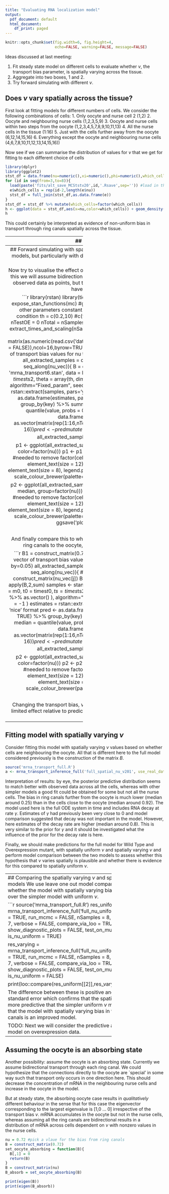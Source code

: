 ```yaml
---
title: "Evaluating RNA localization model"
output:
  pdf_document: default
  html_document:
    df_print: paged
---
```

```r
knitr::opts_chunk$set(fig.width=6, fig.height=4,
                      echo=FALSE, warning=FALSE, message=FALSE)
```

Ideas discussed at last meeting:

1. Fit steady state model on different cells to evaluate whether $\nu$, the transport bias parameter, is spatially varying across the tissue.
2. Aggregate into two boxes, 1 and 2. 
3. Try forward simulating with different $\nu$. 

## Does $\nu$ vary spatially across the tissue?
First look at fitting models for different numbers of cells.
We consider the following combinations of cells:
1. Only oocyte and nurse cell 2 (1,2)
2. Oocyte and neighbouring nurse cells (1,2,3,5,9)
3. Oocyte and nurse cells within two steps from the oocyte (1,2,3,4,5,7,8,9,10,11,13)
4. All the nurse cells in the tissue (1:16)
5. Just with the cells further away from the oocyte (6,12,14,15,16) 
6. Everything except the oocyte and neighbouring nurse cells (4,6,7,8,10,11,12,13,14,15,16))

Now see if we can summarise the distribution of values for $\nu$ that we get for fitting to each different choice of cells
```r
library(dplyr)
library(ggplot2)
stst_df = data.frame(nu=numeric(),xi=numeric(),phi=numeric(),which_cells=integer())
for (id in seq(from=3,to=8)){
  load(paste('fits/alt_save_MCStstv20',id,'.Rsave',sep='')) #load in the results of fitting at stst for each choice of cells
  e$which_cells = rep(id-2,length(e$nu))
  stst_df = full_join(stst_df,as.data.frame(e))  
}
stst_df = stst_df %>% mutate(which_cells=factor(which_cells))
h <- ggplot(data = stst_df,aes(x=nu,color=which_cells)) + geom_density() + theme_bw()
h
```

This could certainly be interpreted as evidence of non-uniform bias in transport through ring canals spatially across the tissue.


----------------------------------------------------------------------------
## Two super-compartments

To reduce stochastic variation due to small sample sizes, we further consider agreggating into two super-compartments.
I assume well mixed concentrations of mRNA in each super-compartment.
If $\mathbf{y}$ is the vector of RNA concentrations in the oocyte and nurse cells, let $x_1$ be the sum over cells in the LHS of the tissue, and $x_2$ be the sum over cells in the RHS. By summing the original ODEs over the appropriate cell indices, we get:
\begin{eqnarray}
\frac{\text{d}x_1}{\text{d}t} &= 7a - b*(1-\nu)x_1 + b\nu x_2, \\
\frac{\text{d}x_2}{\text{d}t} &= 8a - b\nu x_2 + b(1-\nu) x_1.
\end{eqnarray}

From behaviour in the long time limit, (assuming $\nu \neq 0$) we get $$ x_2 = \frac{8a + b(1-\nu) x_1}{b\nu}. $$

```r
library(rstan)
library(mvtnorm)
library(dplyr)
rstan_options(auto_write = TRUE)
options(mc.cores = parallel::detectCores())
#read in data on WT
N=8 # sample size
data = matrix(as.numeric(read.csv('data/exp_data.csv',sep=',',header=FALSE,stringsAsFactors = FALSE)),ncol=16,byrow=TRUE)
data = data[seq_len(N),]
#aggregate into two compartments
x1_obs = data[,seq(from=1,to=16,by=2)] %>% apply(.,1,sum)
x2_obs = data[,seq(from=2,to=16,by=2)] %>% apply(.,1,sum)

  estimates <- stan(file = 'super_compartment_model.stan',
                    data = list (
                      N = N,
                      x1_obs = x1_obs,
                      x2_obs = x2_obs
                      ),
                    seed = 42,
                    chains = 4,
                    warmup = 1000,
                    iter = 2000,
                    control = list(adapt_delta = 0.99)
  )
print(estimates, pars = c('a','b','nu','sigma'))
pairs(estimates, pars = c('a','b','nu','sigma'))
```

The results from the two super-compartment model contradict what we have found using the full data suggesting that transport through ring canals should be less biased than previously thought, with median of $\nu=0.71$. However, these results rely upon an assumption of well mixed concentrations of mRNA within each super-compartment. This assumption does not hold. I would suggest that the results here may be misleading due to the inaccuracy of this assumption. 


----------------------------------
## Forward simulating with spatially varying $\nu$
We try forward simulating with different models, but particularly with different $\nu$ for the connections from neighbouring nurse cells to the oocyte. 

Now try to visualise the effect of changing $\nu$ by forward simulating from the model. (For this we will assume bidirectional transport through all ring canals again). We show the observed data as points, but the simulations use fixed values of the parameters and have not been fitted to these data. 

```r
library(rstan)
library(tidyr)
mc <- stan_model('model_comparison5.stan')
expose_stan_functions(mc) #get hold of functions defined in the stan code
#keep all other parameters constant during this experiment
m0 = c(0, rep(1,15)) #initial condition
th = c(0.2,10) #c(96.5,249)
sig = 1
phi = 0.3
nSamples = 15
nTest = 5
nTestOE = 0
nTotal = nSamples + nTest
source('extract_times_and_scaling.R')
times = extract_times_and_scaling(nSamples,nTest,nTestOE,test_on_mutant_data=FALSE)
data = matrix(as.numeric(read.csv('data/exp_data.csv',sep=',',header=FALSE,stringsAsFactors = FALSE)),ncol=16,byrow=TRUE)
raw_data = data[times$sort_indices2,]
#take a vector of transport bias values for nu to loop through
nu_vec = seq(from=0.7, to=1, by=0.05)
all_extracted_samples = data.frame(rna=numeric(),time=numeric())
for (j in seq_along(nu_vec)){
B = construct_matrix(nu_vec[j])
samples <- stan(file = 'mrna_transport6.stan',
                  data = list (
                    T  = nTotal,
                    y0 = m0,
                    t0 = times$t0$estimate[2],
                    ts = times$ts2,
                    theta = array(th, dim = 2),
                    sigma = sig,
                    phi = phi,
                    B = B %>% as.vector()
                  ),
                  algorithm="Fixed_param",
                  seed = 42,
                  chains = 1,
                  iter =100, 
                  refresh = -1
  )
estimates = rstan::extract(samples, pars='y_ode')
#make the samples go in a 'nice' format
pred <- as.data.frame(estimates, pars = 'y_ode') %>%
  gather(factor_key = TRUE) %>%
  group_by(key) %>%
  summarize(lb = quantile(value, probs = 0.05),
            median = quantile(value, probs = 0.5),
            ub = quantile(value, probs = 0.95))
xdata <- data.frame(rna = as.vector(raw_data),cellID = as.vector(matrix(rep(1:16,nTotal),nrow=nTotal,byrow=TRUE)),time = rep(times$ts2,16))
pred <- pred %>% bind_cols(xdata) %>%
        mutate(split = if_else(time %in% times$ts3,'train','test'),
               nu = nu_vec[j])
all_extracted_samples = full_join(all_extracted_samples, pred)
}

p1 <- ggplot(all_extracted_samples, aes(x = time, y = median, group = factor(nu), color=factor(nu)))
p1 <- p1 + geom_line() +
  facet_wrap(~cellID,scales='free') +   #needed to remove factor(cellID) 
  labs(x = "Time (hrs)", y = "mRNA") +
  theme(text = element_text(size = 12), axis.text = element_text(size = 12),
        strip.text = element_text(size = 8), legend.position = 'None') + 
  scale_color_discrete(name = "nu") + 
  scale_colour_brewer(palette=7) + 
#  geom_point(aes(x = time, y = rna)) +
  NULL
p1

p2 <- ggplot(all_extracted_samples %>% filter(nu>0.85 & nu<0.95), aes(x = time, y = median, group=factor(nu))) +
  geom_line() +
  facet_wrap(~cellID,scales='free') +   #needed to remove factor(cellID) 
  labs(x = "Time (hrs)", y = "mRNA") +
  theme(text = element_text(size = 12), axis.text = element_text(size = 12),
        strip.text = element_text(size = 8), legend.position = 'None') + 
  scale_color_discrete(name = "nu") + 
  scale_colour_brewer(palette=7) + 
#  geom_point(aes(x = time, y = rna)) +
  NULL
p2
ggsave('plots/ODE_sims.eps',device=cairo_ps)

```

And finally compare this to what happens when we change one the transport bias for ring canals to the oocyte, with bias $\nu$ for the other ring canals fixed at $0.71$. 

```r
B1 = construct_matrix(0.71) #we fix ring canals for all other nurse cells
#take a vector of transport bias values for nu to loop through
nu_vec = seq(from=0.7, to=1, by=0.05)
all_extracted_samples = data.frame(rna=numeric(),time=numeric())
for (j in seq_along(nu_vec)){
#mess around with ring canals into oocyte 
  B2 = construct_matrix(nu_vec[j])
  B = B1
  B[,1] = B2[,1]
  B[1,] = B2[1,]
  diag(B) = diag(B) - apply(B,2,sum)
samples <- stan(file = 'mrna_transport6.stan',
                  data = list (
                    T  = nTotal,
                    y0 = m0,
                    t0 = times$t0,
                    ts = times$ts2,
                    theta = array(th, dim = 2),
                    sigma = sig,
                    phi = phi,
                    B = B %>% as.vector()
                  ),
                  algorithm="Fixed_param",
                  seed = 42,
                  chains = 1,
                  iter =100, 
                  refresh = -1
  )
estimates = rstan::extract(samples, pars='y_hat')
#make the samples go in a 'nice' format
pred <- as.data.frame(estimates, pars = 'y_hat') %>%
  gather(factor_key = TRUE) %>%
  group_by(key) %>%
  summarize(lb = quantile(value, probs = 0.05),
            median = quantile(value, probs = 0.5),
            ub = quantile(value, probs = 0.95))
xdata <- data.frame(rna = as.vector(raw_data),cellID = as.vector(matrix(rep(1:16,nTotal),nrow=nTotal,byrow=TRUE)),time = rep(times$ts2,16))
pred <- pred %>% bind_cols(xdata) %>%
        mutate(split = if_else(time %in% times$ts3,'train','test'),
               nu = nu_vec[j])
all_extracted_samples = full_join(all_extracted_samples, pred)
}

p2 <- ggplot(all_extracted_samples, aes(x = time, y = median, group = factor(nu), color=factor(nu)))
p2 <- p2 + geom_line() +
  facet_wrap(~cellID,scales='free') +   #needed to remove factor(cellID) 
  labs(x = "time", y = "rna") +
  theme(text = element_text(size = 12), axis.text = element_text(size = 12),
        strip.text = element_text(size = 8)) + 
  scale_color_discrete(name = "nu") + 
  scale_colour_brewer(palette=7) + 
  geom_point(aes(x = time, y = rna))
p2

```

Changing the transport bias, $\nu$, for selected ring canals neighbouring the oocyte has limited effect relative to predictions from the simpler model where $\nu$ is assumed to be spatially uniform. 

--------------------------
## Fitting model with spatially varying $\nu$

Consider fitting this model with spatially varying $\nu$ values based on whether cells are neighbouring the oocyte. All that is different here to the full model considered previously is the construction of the matrix $B$. 

```r
source('mrna_transport_full.R')
a <- mrna_transport_inference_full('full_spatial_nu_v201', use_real_data = TRUE, run_mcmc = FALSE, nSamples=6, nTest=14, show_diagnostic_plots = TRUE, parametersToPlot = c("a","b","phi","sigma","gamma","nu1","nu2"), test_on_mutant_data = FALSE)

```

Interpretation of results: by eye, the posterior predictive distribution seems to match better with observed data across all the cells, whereas with other simpler models a good fit could be obtained for some but not all the nurse cells. The bias in ring canals further from the oocyte is much lower (median around 0.25) than in the cells close to the oocyte (median around 0.92). The model used here is the full ODE system in time and includes RNA decay at rate $\gamma$. Estimates of $\gamma$ had previously been very close to 0 and model comparison suggested that decay was not important in the model. However, here estimates of the decay rate are higher (median around 0.8). This is very similar to the prior for $\gamma$ and it should be investigated what the influence of the prior for the decay rate is here.

Finally, we should make predictions for the full model for Wild Type and Overexpression mutant, with spatially uniform $\nu$ and spatially varying $\nu$ and perform model comparison between the two models to assess whether this hypothesis that $\nu$ varies spatially is plausible and whether there is evidence for this compared to spatially uniform $\nu$.

-----------------------------------------------
## Comparing the spatially varying $\nu$ and spatially uniform $\nu$ models
We use leave one out model comparison to evaluate whether the model with spatially varying bias $\nu$ is an improvement over the simpler model with uniform $\nu$. 

```r
source('mrna_transport_full.R')
res_uniform = mrna_transport_inference_full('full_nu_uniform_v234',use_real_data = TRUE, run_mcmc = FALSE, nSamples = 8, nTest = 12, nTestOE = 7, verbose = FALSE, compare_via_loo = TRUE, show_diagnostic_plots = FALSE, test_on_mutant_data = FALSE, is_nu_uniform = TRUE)

res_varying = mrna_transport_inference_full('full_nu_uniform_v235',use_real_data = TRUE, run_mcmc = FALSE, nSamples = 8, nTest = 12, nTestOE = 7, verbose = FALSE, compare_via_loo = TRUE, show_diagnostic_plots = FALSE, test_on_mutant_data = FALSE, is_nu_uniform = FALSE)

print(loo::compare(res_uniform[[2]],res_varying[[2]]))
```

The difference between these is positive and larger than twice the standard error which confirms that the spatially varying $\nu$ model is more predictive that the simpler uniform $\nu$ model. This suggests that the model with spatially varying bias in transport through ring canals is an improved model. 

TODO: Next we will consider the predictive abilities of such a model on overexpression data.


-----------------------------------------------

## Assuming the oocyte is an absorbing state
Another possibility: assume the oocyte is an absorbing state. Currently we assume bidirectional transport through each ring canal. We could hypothesize that the connections directly to the oocyte are `special' in some way such that transport only occurs in one direction here. This should decrease the concentration of mRNA in the neighbouring nurse cells and increase in the oocyte in the model.

But at steady state, the absorbing oocyte case results in *qualitatively* different behaviour in the sense that for this case the eigenvector corresponding to the largest eigenvalue is [1,0 ... 0] irrespective of the transport bias $\nu$. 
mRNA accumulates in the oocyte but not in the nurse cells, whereas assuming all the ring canals are bidirectional results in a distribution of mRNA across cells dependent on $\nu$ with nonzero values in the nurse cells.


```r
nu = 0.72 #pick a vlaue for the bias from ring canals
B = construct_matrix(0.72)
set_oocyte_absorbing = function(B){
  B[,1] = 0
  return(B)
}
B = construct_matrix(nu)
B_absorb = set_oocyte_absorbing(B)

print(eigen(B))
print(eigen(B_absorb))
```
